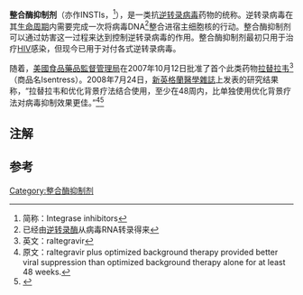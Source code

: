 {{ctm}}

'''整合酶抑制剂'''（亦作INSTIs，{{lang|en|Integrase strand transfer inhibitors}}<ref group="注">简称：Integrase inhibitors</ref>），是一类抗[[逆转录病毒|逆转录病毒]]药物的统称。逆转录病毒在其[[生物生命周期|生命周期]]内需要完成一次将病毒DNA<ref group="注">已经由[[逆转录酶|逆转录酶]]从病毒RNA转录得来</ref>整合进宿主细胞核的行动。整合酶抑制剂可以通过妨害这一过程来达到控制逆转录病毒的作用。整合酶抑制剂最初只用于治疗[[HIV|HIV]]感染，但现今已用于对付各式逆转录病毒。

随着{{link-en|整合酶抑制剂的发现和发展|discovery and development of integrase inhibitors}}，[[美國食品藥品監督管理局|美國食品藥品監督管理局]]在2007年10月12日批准了首个此类药物[[拉替拉韦|拉替拉韦]]<ref group="注">英文：raltegravir</ref>（商品名Isentress）。2008年7月24日，[[新英格蘭醫學雜誌|新英格蘭醫學雜誌]]上发表的研究结果称，“拉替拉韦和优化背景疗法结合使用，至少在48周内，比单独使用优化背景疗法对病毒抑制效果更佳。”<ref group="注">原文：raltegravir plus optimized background therapy provided better viral suppression than optimized background therapy alone for at least 48 weeks.</ref><ref>{{cite journal |vauthors=Steigbigel RT, Cooper DA, Kumar PN, etal |title=Raltegravir with optimized background therapy for resistant HIV-1 infection |journal=N. Engl. J. Med. |volume=359 |issue=4 |pages=339–54 |date=July 2008 |pmid=18650512 |doi=10.1056/NEJMoa0708975 |url=http://content.nejm.org/cgi/content/abstract/359/4/339 |access-date=2016-02-16 |archive-date=2009-05-21 |archive-url=https://web.archive.org/web/20090521083456/http://content.nejm.org/cgi/content/abstract/359/4/339 |dead-url=no }}</ref>

== 注解 ==
{{Reflist|group="注"}}

== 参考 ==
{{Reflist}}

[[Category:整合酶抑制剂|Category:整合酶抑制剂]]